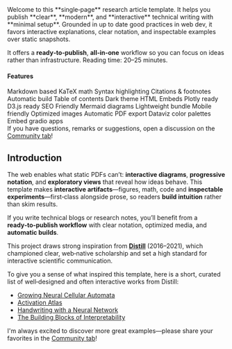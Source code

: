 
<Sidenote>
  Welcome to this **single‑page** research article template. It helps you publish **clear**, **modern**, and **interactive** technical writing with **minimal setup**. Grounded in up to date good practices in web dev, it favors interactive explanations, clear notation, and inspectable examples over static snapshots.

  It offers a **ready‑to‑publish**, **all‑in‑one** workflow so you can focus on ideas rather than infrastructure.
  <Fragment slot="aside">
    Reading time: 20–25 minutes.
  </Fragment>
</Sidenote>

#### Features

<Sidenote>
<div className="tag-list">
  <span className="tag">Markdown based</span>
  <span className="tag">KaTeX math</span>
  <span className="tag">Syntax highlighting</span>
  <span className="tag">Citations & footnotes</span>
  <span className="tag">Automatic build</span>
  <span className="tag">Table of contents</span>
  <span className="tag">Dark theme</span>
  <span className="tag">HTML Embeds</span>
  <span className="tag">Plotly ready</span>
  <span className="tag">D3.js ready</span>
  <span className="tag">SEO Friendly</span>
  <span className="tag">Mermaid diagrams</span>
  <span className="tag">Lightweight bundle</span>
  <span className="tag">Mobile friendly</span>
  <span className="tag">Optimized images</span>
  <span className="tag">Automatic PDF export</span>
  <span className="tag">Dataviz color palettes</span>
  <span className="tag">Embed gradio apps</span>
</div>
<Fragment slot="aside">
    If you have questions, remarks or suggestions, open a discussion on the <a href="https://huggingface.co/spaces/tfrere/research-blog-template/discussions?status=open&type=discussion">Community tab</a>!
  </Fragment>
</Sidenote>

## Introduction
The web enables what static PDFs can’t: **interactive diagrams**, **progressive notation**, and **exploratory views** that reveal how ideas behave. This template makes **interactive artifacts**—figures, math, code and **inspectable experiments**—first‑class alongside prose, so readers **build intuition** rather than skim results.

If you write technical blogs or research notes, you’ll benefit from a **ready‑to‑publish workflow** with clear notation, optimized media, and **automatic builds**.

This project draws strong inspiration from [**Distill**](https://distill.pub) (2016–2021), which championed clear, web‑native scholarship and set a high standard for interactive scientific communication.

<Sidenote>
To give you a sense of what inspired this template, here is a short, curated list of well‑designed and often interactive works from Distill:

- [Growing Neural Cellular Automata](https://distill.pub/2020/growing-ca/)
- [Activation Atlas](https://distill.pub/2019/activation-atlas/)
- [Handwriting with a Neural Network](https://distill.pub/2016/handwriting/)
- [The Building Blocks of Interpretability](https://distill.pub/2018/building-blocks/)

<Fragment slot="aside">
    I'm always excited to discover more great examples—please share your favorites in the <a href="https://huggingface.co/spaces/tfrere/research-blog-template/discussions?status=open&type=discussion">Community tab</a>!
  </Fragment>
</Sidenote>